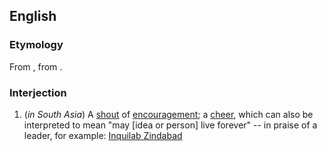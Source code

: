 ==English==

===Etymology===
From {{etyl|ur|en}} {{term|زنده باد|tr=zinda bād|lang=ur}}, from {{etyl|fa|en}} {{term|زنده باد|tr=zinda bād|lang=fa}}.

===Interjection===
{{en-interj|head=zindabad!}}

#(''in South Asia'') A [[shout]] of [[encouragement]]; a [[cheer]], which can also be interpreted to mean "may [idea or person] live forever" -- in praise of a leader, for example: [[w:Inquilab Zindabad|Inquilab Zindabad]]